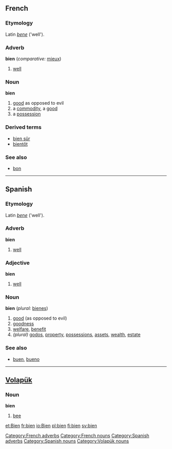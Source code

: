 {{See|biển}}
==French==
[[Category:French adverbs]]
[[Category:French nouns]]
===Etymology===
Latin ''[[bene]]'' ('well').

===Adverb===
'''bien''' (''comparative:'' [[mieux]])

# [[well]]

===Noun===
'''bien''' {{m}}

# [[good]] as opposed to evil
# a [[commodity]], a [[good]]
# a [[possession]]

===Derived terms===
*[[bien sûr]]
*[[bientôt]]

===See also===
*[[bon]]


----
==Spanish==
[[Category:Spanish adverbs]]
[[Category:Spanish nouns]]
===Etymology===
Latin ''[[bene]]'' ('well').

===Adverb===
'''bien'''

# [[well]]

===Adjective===
'''bien'''

# [[well]]

===Noun===
'''bien''' {{m}} (''plural:'' [[bienes]])

#[[good]] (as opposed to evil)
#[[goodness]]
#[[welfare]], [[benefit]]
#''(plural)'' [[godos]], [[property]], [[possessions]], [[assets]], [[wealth]], [[estate]]

===See also===
*[[buen]], [[bueno]]

----
==[[Volapük]]== 
[[Category:Volapük nouns]]
===Noun=== 
'''bien'''

# [[bee]]
[[et:Bien]]
[[fr:bien]]
[[io:Bien]]
[[pl:bien]]
[[fi:bien]]
[[sv:bien]]